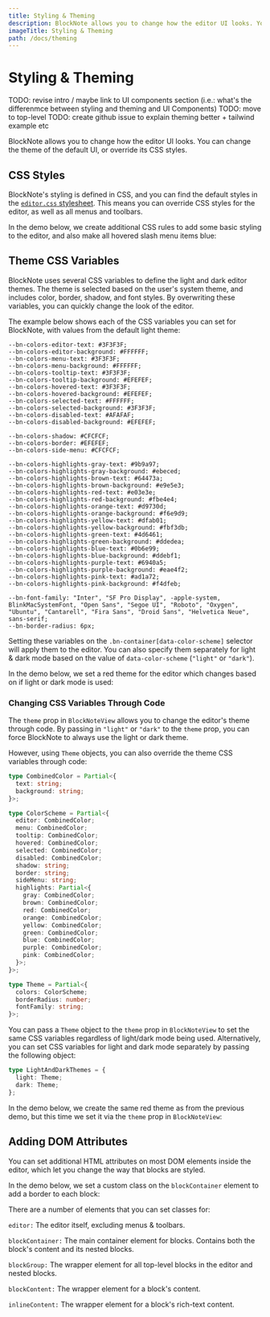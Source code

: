 ```yaml
---
title: Styling & Theming
description: BlockNote allows you to change how the editor UI looks. You can change the theme of the default UI, or override its CSS styles.
imageTitle: Styling & Theming
path: /docs/theming
---
```



# Styling & Theming

TODO: revise intro / maybe link to UI components section (i.e.: what's the differenmce between styling and theming and UI Components)
TODO: move to top-level
TODO: create github issue to explain theming better + tailwind example etc

BlockNote allows you to change how the editor UI looks. You can change the theme of the default UI, or override its CSS styles.

## CSS Styles

BlockNote's styling is defined in CSS, and you can find the default styles in the [`editor.css` stylesheet](https://github.com/TypeCellOS/BlockNote/blob/main/packages/react/src/editor/styles.css). This means you can override CSS styles for the editor, as well as all menus and toolbars.

In the demo below, we create additional CSS rules to add some basic styling to the editor, and also make all hovered slash menu items blue:

<Example name="theming/theming-css" />

## Theme CSS Variables

BlockNote uses several CSS variables to define the light and dark editor themes. The theme is selected based on the user's system theme, and includes color, border, shadow, and font styles. By overwriting these variables, you can quickly change the look of the editor.

The example below shows each of the CSS variables you can set for BlockNote, with values from the default light theme:

```
--bn-colors-editor-text: #3F3F3F;
--bn-colors-editor-background: #FFFFFF;
--bn-colors-menu-text: #3F3F3F;
--bn-colors-menu-background: #FFFFFF;
--bn-colors-tooltip-text: #3F3F3F;
--bn-colors-tooltip-background: #EFEFEF;
--bn-colors-hovered-text: #3F3F3F;
--bn-colors-hovered-background: #EFEFEF;
--bn-colors-selected-text: #FFFFFF;
--bn-colors-selected-background: #3F3F3F;
--bn-colors-disabled-text: #AFAFAF;
--bn-colors-disabled-background: #EFEFEF;

--bn-colors-shadow: #CFCFCF;
--bn-colors-border: #EFEFEF;
--bn-colors-side-menu: #CFCFCF;

--bn-colors-highlights-gray-text: #9b9a97;
--bn-colors-highlights-gray-background: #ebeced;
--bn-colors-highlights-brown-text: #64473a;
--bn-colors-highlights-brown-background: #e9e5e3;
--bn-colors-highlights-red-text: #e03e3e;
--bn-colors-highlights-red-background: #fbe4e4;
--bn-colors-highlights-orange-text: #d9730d;
--bn-colors-highlights-orange-background: #f6e9d9;
--bn-colors-highlights-yellow-text: #dfab01;
--bn-colors-highlights-yellow-background: #fbf3db;
--bn-colors-highlights-green-text: #4d6461;
--bn-colors-highlights-green-background: #ddedea;
--bn-colors-highlights-blue-text: #0b6e99;
--bn-colors-highlights-blue-background: #ddebf1;
--bn-colors-highlights-purple-text: #6940a5;
--bn-colors-highlights-purple-background: #eae4f2;
--bn-colors-highlights-pink-text: #ad1a72;
--bn-colors-highlights-pink-background: #f4dfeb;

--bn-font-family: "Inter", "SF Pro Display", -apple-system, BlinkMacSystemFont, "Open Sans", "Segoe UI", "Roboto", "Oxygen", "Ubuntu", "Cantarell", "Fira Sans", "Droid Sans", "Helvetica Neue", sans-serif;
--bn-border-radius: 6px;
```

Setting these variables on the `.bn-container[data-color-scheme]` selector will apply them to the editor. You can also specify them separately for light & dark mode based on the value of `data-color-scheme` (`"light"` or `"dark"`).

In the demo below, we set a red theme for the editor which changes based on if light or dark mode is used:

<Example name="theming/theming-css-variables" />

### Changing CSS Variables Through Code

The `theme` prop in `BlockNoteView` allows you to change the editor's theme through code. By passing in `"light"` or `"dark"` to the `theme` prop, you can force BlockNote to always use the light or dark theme.

However, using `Theme` objects, you can also override the theme CSS variables through code:

```ts
type CombinedColor = Partial<{
  text: string;
  background: string;
}>;

type ColorScheme = Partial<{
  editor: CombinedColor;
  menu: CombinedColor;
  tooltip: CombinedColor;
  hovered: CombinedColor;
  selected: CombinedColor;
  disabled: CombinedColor;
  shadow: string;
  border: string;
  sideMenu: string;
  highlights: Partial<{
    gray: CombinedColor;
    brown: CombinedColor;
    red: CombinedColor;
    orange: CombinedColor;
    yellow: CombinedColor;
    green: CombinedColor;
    blue: CombinedColor;
    purple: CombinedColor;
    pink: CombinedColor;
  }>;
}>;

type Theme = Partial<{
  colors: ColorScheme;
  borderRadius: number;
  fontFamily: string;
}>;
```

You can pass a `Theme` object to the `theme` prop in `BlockNoteView` to set the same CSS variables regardless of light/dark mode being used. Alternatively, you can set CSS variables for light and dark mode separately by passing the following object:

```ts
type LightAndDarkThemes = {
  light: Theme;
  dark: Theme;
};
```

In the demo below, we create the same red theme as from the previous demo, but this time we set it via the `theme` prop in `BlockNoteView`:

<Example name="theming/theming-css-variables-code" />

## Adding DOM Attributes

You can set additional HTML attributes on most DOM elements inside the editor, which let you change the way that blocks are styled.

In the demo below, we set a custom class on the `blockContainer` element to add a border to each block:

<Example name="theming/theming-dom-attributes" />

There are a number of elements that you can set classes for:

`editor:` The editor itself, excluding menus & toolbars.

`blockContainer:` The main container element for blocks. Contains both the block's content and its nested blocks.

`blockGroup:` The wrapper element for all top-level blocks in the editor and nested blocks.

`blockContent:` The wrapper element for a block's content.

`inlineContent:` The wrapper element for a block's rich-text content.

